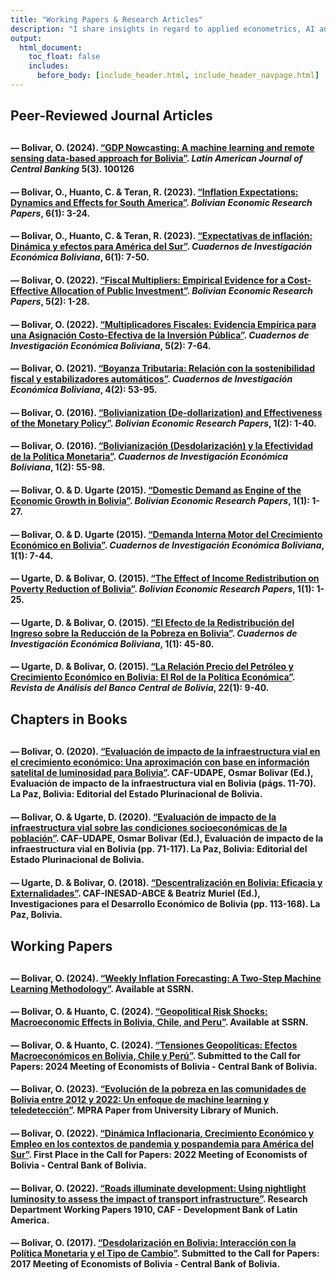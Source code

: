 ---
title: "Working Papers & Research Articles"
description: "I share insights in regard to applied econometrics, AI and data science for data-driven economics."
output:
  html_document:
    toc_float: false
    includes:
      before_body: [include_header.html, include_header_navpage.html]
---

<!-- Google tag (gtag.js) -->

```{=html}
<script async src="https://www.googletagmanager.com/gtag/js?id=G-F5HJ5VRY62"></script>
```
```{=html}
<script>
  window.dataLayer = window.dataLayer || [];
  function gtag(){dataLayer.push(arguments);}
  gtag('js', new Date());

  gtag('config', 'G-F5HJ5VRY62');
</script>
```
## **Peer-Reviewed Journal Articles**

::: {style="margin-bottom: 30px;"}
:::


<h4>--- Bolivar, O. (2024). <a href="https://www.sciencedirect.com/science/article/pii/S2666143824000085" target="_blank"><strong>"GDP Nowcasting: A machine learning and remote sensing data-based approach for Bolivia"</strong></a>. <em>Latin American Journal of Central Banking</em> 5(3). 100126</h4>

<h4>--- Bolivar, O., Huanto, C. & Teran, R. (2023). <a href="https://ideas.repec.org/a/efp/journl/v6y2023i1p3-24.html" target="_blank"><strong>"Inflation Expectations: Dynamics and Effects for South America"</strong></a>. <em>Bolivian Economic Research Papers</em>, 6(1): 3-24.</h4>

<h4>--- Bolivar, O., Huanto, C. & Teran, R. (2023). <a href="https://ideas.repec.org/a/efp/journl/v6y2023i1p7-50.html" target="_blank"><strong>"Expectativas de inflación: Dinámica y efectos para América del Sur"</strong></a>. <em>Cuadernos de Investigación Económica Boliviana</em>, 6(1): 7-50.</h4>

<h4>--- Bolivar, O. (2022). <a href="https://ideas.repec.org/a/efp/journl/v5y2022i2p1-28.html" target="_blank"><strong>"Fiscal Multipliers: Empirical Evidence for a Cost-Effective Allocation of Public Investment"</strong></a>. <em>Bolivian Economic Research Papers</em>, 5(2): 1-28.</h4>

<h4>--- Bolivar, O. (2022). <a href="https://ideas.repec.org/a/efp/journl/v5y2022i2p1-28.html" target="_blank"><strong>"Multiplicadores Fiscales: Evidencia Empírica para una Asignación Costo-Efectiva de la Inversión Pública"</strong></a>. <em>Cuadernos de Investigación Económica Boliviana</em>, 5(2): 7-64.</h4>

<h4>--- Bolivar, O. (2021). <a href="https://ideas.repec.org/a/efp/journl/v4y2021i2p53-96.html" target="_blank"><strong>"Boyanza Tributaria: Relación con la sostenibilidad fiscal y estabilizadores automáticos"</strong></a>. <em>Cuadernos de Investigación Económica Boliviana</em>, 4(2): 53-95.</h4>

<h4>--- Bolivar, O. (2016). <a href="https://ideas.repec.org/a/efp/journl/v1y2015i2p1-40.html" target="_blank"><strong>"Bolivianization (De-dollarization) and Effectiveness of the Monetary Policy"</strong></a>. <em>Bolivian Economic Research Papers</em>, 1(2): 1-40.</h4>

<h4>--- Bolivar, O. (2016). <a href="https://ideas.repec.org/a/efp/journl/v1y2015i2p55-98.html" target="_blank"><strong>"Bolivianización (Desdolarización) y la Efectividad de la Política Monetaria"</strong></a>. <em>Cuadernos de Investigación Económica Boliviana</em>, 1(2): 55-98.</h4>

<h4>--- Bolivar, O. & D. Ugarte (2015). <a href="https://ideas.repec.org/a/efp/journl/v1y2015i1p1-27.html" target="_blank"><strong>"Domestic Demand as Engine of the Economic Growth in Bolivia"</strong></a>. <em>Bolivian Economic Research Papers</em>, 1(1): 1-27.</h4>

<h4>--- Bolivar, O. & D. Ugarte (2015). <a href="https://ideas.repec.org/a/efp/journl/v1y2015i1p7-44.html" target="_blank"><strong>"Demanda Interna Motor del Crecimiento Económico en Bolivia"</strong></a>. <em>Cuadernos de Investigación Económica Boliviana</em>, 1(1): 7-44.</h4>

<h4>--- Ugarte, D. & Bolivar, O. (2015). <a href="https://ideas.repec.org/a/efp/journl/v1y2015i1p1-25.html" target="_blank"><strong>"The Effect of Income Redistribution on Poverty Reduction of Bolivia"</strong></a>. <em>Bolivian Economic Research Papers</em>, 1(1): 1-25.</h4>

<h4>--- Ugarte, D. & Bolivar, O. (2015). <a href="https://ideas.repec.org/a/efp/journl/v1y2015i1p45-80.html" target="_blank"><strong>"El Efecto de la Redistribución del Ingreso sobre la Reducción de la Pobreza en Bolivia"</strong></a>. <em>Cuadernos de Investigación Económica Boliviana</em>, 1(1): 45-80.</h4>

<h4>--- Ugarte, D. & Bolivar, O. (2015). <a href="https://ideas.repec.org/a/blv/journl/v22y2015i2p9-40.html" target="_blank"><strong>"La Relación Precio del Petróleo y Crecimiento Económico en Bolivia: El Rol de la Política Económica"</strong></a>. <em>Revista de Análisis del Banco Central de Bolivia</em>, 22(1): 9-40.</h4>

::: {style="margin-bottom: 30px;"}
:::

## **Chapters in Books**

::: {style="margin-bottom: 30px;"}
:::

<h4>--- Bolivar, O. (2020). <a href="https://www.researchgate.net/publication/381968382_Evaluacion_de_Impacto_de_la_Infraestructura_Vial_en_el_Crecimiento_Economico_Una_Aproximacion_con_base_en_Informacion_Satelital_de_Luminosidad_para_Bolivia" target="_blank"><strong>"Evaluación de impacto de la infraestructura vial en el crecimiento económico: Una aproximación con base en información satelital de luminosidad para Bolivia"</strong></a>. CAF-UDAPE, Osmar Bolivar (Ed.), Evaluación de impacto de la infraestructura vial en Bolivia (págs. 11-70). La Paz, Bolivia: Editorial del Estado Plurinacional de Bolivia.</h4>

<h4>--- Bolivar, O. & Ugarte, D. (2020). <a href="https://www.researchgate.net/publication/381969941_Evaluacion_de_Impacto_de_la_Infraestructura_Vial_en_las_Condiciones_Socioeconomicas_de_la_Poblacion" target="_blank"><strong>"Evaluación de impacto de la infraestructura vial sobre las condiciones socioeconómicas de la población"</strong></a>. CAF-UDAPE, Osmar Bolivar (Ed.), Evaluación de impacto de la infraestructura vial en Bolivia (pp. 71-117). La Paz, Bolivia: Editorial del Estado Plurinacional de Bolivia.</h4>

<h4>--- Ugarte, D. & Bolivar, O. (2018). <a href="https://ideas.repec.org/h/adv/chaptr/201901c.html" target="_blank"><strong>"Descentralización en Bolivia: Eficacia y Externalidades"</strong></a>. CAF-INESAD-ABCE & Beatriz Muriel (Ed.), Investigaciones para el Desarrollo Económico de Bolivia (pp. 113-168). La Paz, Bolivia.</h4>


::: {style="margin-bottom: 30px;"}
:::

## **Working Papers**

::: {style="margin-bottom: 30px;"}
:::

<h4>--- Bolivar, O. (2024). <a href="https://papers.ssrn.com/sol3/papers.cfm?abstract_id=5001681" target="_blank"><strong>"Weekly Inflation Forecasting: A Two-Step Machine Learning Methodology"</strong></a>. Available at SSRN.</h4>

<h4>--- Bolivar, O. & Huanto, C. (2024). <a href="https://papers.ssrn.com/sol3/papers.cfm?abstract_id=4947966" target="_blank"><strong>"Geopolitical Risk Shocks: Macroeconomic Effects in Bolivia, Chile, and Peru"</strong></a>. Available at SSRN.</h4>

<h4>--- Bolivar, O. & Huanto, C. (2024). <a href="docs/papers_docs/WP_Geopolitical_Shocks.pdf" target="_blank"><strong>"Tensiones Geopolíticas: Efectos Macroeconómicos en Bolivia, Chile y Perú"</strong></a>. Submitted to the Call for Papers: 2024 Meeting of Economists of Bolivia - Central Bank of Bolivia.</h4>

<h4>--- Bolivar, O. (2023). <a href="https://mpra.ub.uni-muenchen.de/118932/1/MPRA_paper_118932.pdf" target="_blank"><strong>"Evolución de la pobreza en las comunidades de Bolivia entre 2012 y 2022: Un enfoque de machine learning y teledetección"</strong></a>. MPRA Paper from University Library of Munich.</h4>

<h4>--- Bolivar, O. (2022). <a href="https://www.researchgate.net/publication/381860975_Dinamica_Inflacionaria_Crecimiento_Economico_y_Empleo_en_los_contextos_de_pandemia_y_pospandemia_para_America_del_Sur" target="_blank"><strong>"Dinámica Inflacionaria, Crecimiento Económico y Empleo en los contextos de pandemia y pospandemia para América del Sur"</strong></a>. First Place in the Call for Papers: 2022 Meeting of Economists of Bolivia - Central Bank of Bolivia.</h4>

<h4>--- Bolivar, O. (2022). <a href="https://scioteca.caf.com/handle/123456789/1910" target="_blank"><strong>"Roads illuminate development: Using nightlight luminosity to assess the impact of transport infrastructure"</strong></a>. Research Department Working Papers 1910, CAF - Development Bank of Latin America.</h4>

<h4>--- Bolivar, O. (2017). <a href="docs/papers_docs/Final_Desdolarización en Bolivia.pdf" target="_blank"><strong>"Desdolarización en Bolivia: Interacción con la Política Monetaria y el Tipo de Cambio"</strong></a>. Submitted to the Call for Papers: 2017 Meeting of Economists of Bolivia - Central Bank of Bolivia.</h4>

